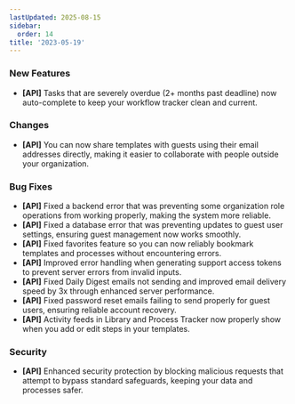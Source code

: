 ```yaml
---
lastUpdated: 2025-08-15
sidebar:
  order: 14
title: '2023-05-19'
---
```


### New Features

- **[API]** Tasks that are severely overdue (2+ months past deadline) now auto-complete to keep your workflow tracker clean and current.

### Changes

- **[API]** You can now share templates with guests using their email addresses directly, making it easier to collaborate with people outside your organization.

### Bug Fixes

- **[API]** Fixed a backend error that was preventing some organization role operations from working properly, making the system more reliable.
- **[API]** Fixed a database error that was preventing updates to guest user settings, ensuring guest management now works smoothly.
- **[API]** Fixed favorites feature so you can now reliably bookmark templates and processes without encountering errors.
- **[API]** Improved error handling when generating support access tokens to prevent server errors from invalid inputs.
- **[API]** Fixed Daily Digest emails not sending and improved email delivery speed by 3x through enhanced server performance.
- **[API]** Fixed password reset emails failing to send properly for guest users, ensuring reliable account recovery.
- **[API]** Activity feeds in Library and Process Tracker now properly show when you add or edit steps in your templates.

### Security

- **[API]** Enhanced security protection by blocking malicious requests that attempt to bypass standard safeguards, keeping your data and processes safer.